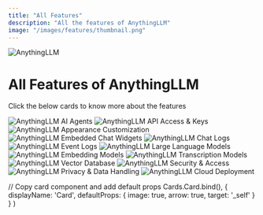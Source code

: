 ```yaml
---
title: "All Features"
description: "All the features of AnythingLLM"
image: "/images/features/thumbnail.png"
---
```



<Image
  src="/images/features/thumbnail.png" 
  height={1080} 
  width={1920} 
  quality={100}
  alt="AnythingLLM"
/>

# All Features of AnythingLLM

Click the below cards to know more about the features

<Cards>
  <Card title="AI Agents" href="ai-agents"> 
	<Image
	 src="/images/features/ai-agents/thumbnail.png" 
	 height={1080} 
	 width={1920} 
	 quality={100}
	 alt="AnythingLLM AI Agents"
	/>
  </Card>

  <Card title="API Access & Keys" href="api"> 
	<Image
	 src="/images/features/api/thumbnail.png" 
	 height={1080} 
	 width={1920} 
	 quality={100}
	 alt="AnythingLLM API Access & Keys"
	/>
  </Card>

  <Card title="Appearance Customization" href="customization"> 
	<Image
	 src="/images/features/customization/thumbnail.png" 
	 height={1080} 
	 width={1920} 
	 quality={100}
	 alt="AnythingLLM Appearance Customization"
	/>
  </Card>

  <Card title="Embedded Chat Widgets" href="chat-widgets"> 
	<Image
	 src="/images/features/chat-widgets/thumbnail.png" 
	 height={1080} 
	 width={1920}
	 quality={100} 
	 alt="AnythingLLM Embedded Chat Widgets"
	/>
  </Card>

  <Card title="Chat Logs" href="chat-logs"> 
	<Image
	 src="/images/features/chat-logs/thumbnail.png" 
	 height={1080} 
	 width={1920}
	 quality={100} 
	 alt="AnythingLLM Chat Logs"
	/>
  </Card>

  <Card title="Event Logs" href="event-logs"> 
	<Image
	 src="/images/features/event-logs/thumbnail.png" 
	 height={1080} 
	 width={1920} 
	 quality={100}
	 alt="AnythingLLM Event Logs"
	/>
  </Card>

  <Card title="Large Language Models" href="language-models"> 
	<Image
	 src="/images/features/language-models/thumbnail.png" 
	 height={1080} 
	 width={1920} 
	 quality={100}
	 alt="AnythingLLM Large Language Models"
	/>
  </Card>  

  <Card title="Embedding Models" href="embedding-models"> 
	<Image
	 src="/images/features/embedding-models/thumbnail.png" 
	 height={1080} 
	 width={1920} 
	 quality={100}
	 alt="AnythingLLM Embedding Models"
	/>
  </Card>

  <Card title="Transcription Models" href="transcription-models"> 
	<Image
	 src="/images/features/transcription-models/thumbnail.png" 
	 height={1080} 
	 width={1920} 
	 quality={100}
	 alt="AnythingLLM Transcription Models"
	/>
  </Card>

  <Card title="Vector Databases" href="vector-databases"> 
	<Image
	 src="/images/features/vector-databases/thumbnail.png" 
	 height={1080} 
	 width={1920}
	 quality={100} 
	 alt="AnythingLLM Vector Database"
	/>
  </Card>

  <Card title="Security & Access" href="security-and-access"> 
	<Image
	 src="/images/features/security-and-access/thumbnail.png" 
	 height={1080} 
	 width={1920}
	 quality={100} 
	 alt="AnythingLLM Security & Access"
	/>
  </Card>

  <Card title="Privacy & Data Handling" href="privacy-and-data-handlingp"> 
	<Image
	 src="/images/features/privacy-and-data-handling/thumbnail.png" 
	 height={1080} 
	 width={1920} 
	 quality={100}
	 alt="AnythingLLM Privacy & Data Handling"
	/>
  </Card>

  <Card title="Cloud Deployment" href="/getting-started/installation/self-hosted/cloud-docker"> 
	<Image
	 src="/images/getting-started/installation/cloud-docker/thumbnail.png" 
	 height={1080} 
	 width={1920} 
	 quality={100}
	 alt="AnythingLLM Cloud Deployment"
	/>
  </Card>
</Cards>

  // Copy card component and add default props
  Cards.Card.bind(),
  {
    displayName: 'Card',
    defaultProps: {
      image: true,
      arrow: true,
      target: '_self'
    }
  }
)

<style global jsx>{`
  img {
    aspect-ratio: 16/9;
    object-fit: cover;
  }
`}</style>
